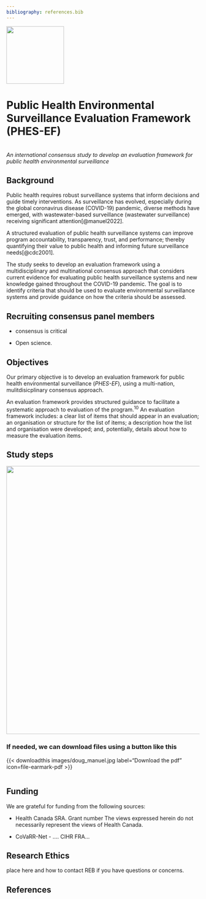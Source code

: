 ```yaml
---
bibliography: references.bib
---
```


::: centered-content
![](assets/phes-ef-logo_colour.svg){width="150"}

# Public Health Environmental Surveillance Evaluation Framework (PHES-EF)

<br> *An international consensus study to develop an evaluation framework for public health environmental surveillance* <br>
:::

## Background

Public health requires robust surveillance systems that inform decisions and guide timely interventions. As surveillance has evolved, especially during the global coronavirus disease (COVID-19) pandemic, diverse methods have emerged, with wastewater-based surveillance (wastewater surveillance) receiving significant attention[@manuel2022].

A structured evaluation of public health surveillance systems can improve program accountability, transparency, trust, and performance; thereby quantifying their value to public health and informing future surveillance needs[@cdc2001].

The study seeks to develop an evaluation framework using a multidisciplinary and multinational consensus approach that considers current evidence for evaluating public health surveillance systems and new knowledge gained throughout the COVID-19 pandemic. The goal is to identify criteria that should be used to evaluate environmental surveillance systems and provide guidance on how the criteria should be assessed.

## Recruiting consensus panel members

-   consensus is critical

-   Open science.

## Objectives

Our primary objective is to develop an evaluation framework for public health environmental surveillance (*PHES-EF*), using a multi-nation, mulitdisicplinary consensus approach.

An evaluation framework provides structured guidance to facilitate a systematic approach to evaluation of the program.^10^ An evaluation framework includes: a clear list of items that should appear in an evaluation; an organisation or structure for the list of items; a description how the list and organisation were developed; and, potentially, details about how to measure the evaluation items.

## Study steps

![](images/study-flow.svg){fig-align="center" width="700"}

### If needed, we can download files using a button like this

{{< downloadthis images/doug_manuel.jpg label="Download the pdf" icon=file-earmark-pdf >}}

```         
```

## Funding

We are grateful for funding from the following sources:

-   Health Canada SRA. Grant number The views expressed herein do not necessarily represent the views of Health Canada.

-   CoVaRR-Net - .... CIHR FRA...

## Research Ethics

place here and how to contact REB if you have questions or concerns.

## References

::: {#refs}
:::
